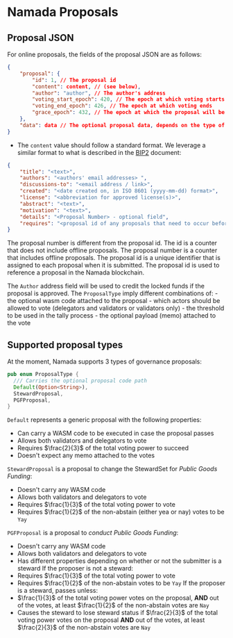 
# Namada Proposals

## Proposal JSON
For online proposals, the fields of the proposal JSON are as follows:

```json
{
    "proposal": {
        "id": 1, // The proposal id
        "content": content, // (see below),
        "author": "author", // The author's address
        "voting_start_epoch": 420, // The epoch at which voting starts
        "voting_end_epoch": 426, // The epoch at which voting ends
        "grace_epoch": 432, // The epoch at which the proposal will be executed (if it passes)
    },
    "data": data // The optional proposal data, depends on the type of proposal
}
```

- The `content` value should follow a standard format. 
We leverage a similar format to what is described in the [BIP2](https://github.com/bitcoin/bips/blob/master/bip-0002.mediawiki#bip-format-and-structure) document:

```json
{
    "title": "<text>",
    "authors": "<authors' email addresses> ",
    "discussions-to": "<email address / link>",
    "created": "<date created on, in ISO 8601 (yyyy-mm-dd) format>",
    "license": "<abbreviation for approved license(s)>",
    "abstract": "<text>",
    "motivation": "<text>",
    "details": "<Proposal Number> - optional field",
    "requires": "<proposal id of any proposals that need to occur before this proposal can be implemented> -optional field",
}
```

<Callout type="info" emoji="">
    The proposal number is different from the proposal id. The id is a counter that does not include offline proposals. The proposal number is a counter that includes offline proposals. 
    The proposal id is a unique identifier that is assigned to each proposal when it is submitted. The proposal id is used to reference a proposal in the Namada blockchain.
</Callout>

The `Author` address field will be used to credit the locked funds if the proposal is approved.
The `ProposalType` imply different combinations of:
    - the optional wasm code attached to the proposal
    - which actors should be allowed to vote (delegators and validators or validators only)
    - the threshold to be used in the tally process
    - the optional payload (memo) attached to the vote

## Supported proposal types

At the moment, Namada supports 3 types of governance proposals:

```rust
pub enum ProposalType {
  /// Carries the optional proposal code path
  Default(Option<String>),
  StewardProposal,
  PGFProposal,
}
```

`Default` represents a generic proposal with the following properties:

- Can carry a WASM code to be executed in case the proposal passes
- Allows both validators and delegators to vote
- Requires $\frac{2}{3}$ of the total voting power to succeed
- Doesn't expect any memo attached to the votes

`StewardProposal` is a proposal to change the StewardSet for _Public Goods Funding_:
- Doesn't carry any WASM code
- Allows both validators and delegators to vote
- Requires $\frac{1}{3}$ of the total voting power to vote
- Requires $\frac{1}{2}$ of the non-abstain (either yea or nay) votes to be `Yay`

`PGFProposal` is a proposal to *conduct* _Public Goods Funding_:
- Doesn't carry any WASM code
- Allows both validators and delegators to vote
- Has different properties depending on whether or not the submitter is a steward
If the proposer is not a steward:
- Requires $\frac{1}{3}$ of the total voting power to vote
- Requires $\frac{1}{2}$ of the non-abstain votes to be `Yay`
If the proposer is a steward, passes unless:
- $\frac{1}{3}$ of the total voting power votes on the proposal, **AND** out of the votes, at least $\frac{1}{2}$ of the non-abstain votes are `Nay`
- Causes the steward to lose steward status if $\frac{2}{3}$ of the total voting power votes on the proposal **AND** out of the votes, at least $\frac{2}{3}$ of the non-abstain votes are `Nay`